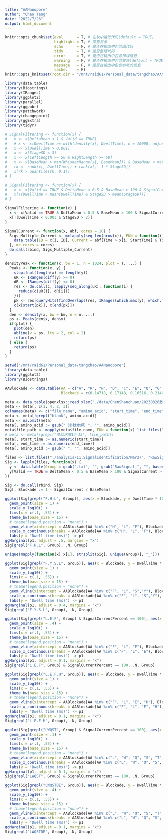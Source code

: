 ```yaml
---
title: "AANanopore"
author: "Chao Tang"
date: "2022/7/26"
output: html_document
---
```


```r
knitr::opts_chunk$set(eval      = T, # 在块中运行代码(default = TRUE)
                      highlight = T, # 高亮显示
                      echo      = F, # 是否在输出中包含源代码
                      tidy      = T, # 是否整理代码
                      error     = T, # 是否在输出中包含错误信息
                      warning   = F, # 是否在输出中包含警告(default = TRUE)
                      message   = F, # 是否在输出中包含参考的信息
                      cache.    = F)
knitr::opts_knit$set(root.dir = "/mnt/raid61/Personal_data/tangchao/AANanopore")
```

```r
library(data.table)
library(Biostrings)
library(IRanges)
library(ggplot2)
library(parallel)
library(ggpubr)
library(patchwork)
library(changepoint)
library(ggExtra)
library(tidyr)

# SignalFiltering <- function(x) {
#   x <- x[DeltaMean < 1 & Valid == TRUE]
#   # x <- x[DwellTime >= with(density(x[, DwellTime], n = 10000, adjust = 1), x[which.max(y)])]
#   x <- x[DwellTime > 0.001]
#   x <- x[StageSD < 3]
#   x <- x[LeftLength >= 50 & RightLength >= 50]
#   x <- x[BaseMean > min(WhiskerRange(x[, BaseMean])) & BaseMean < max(WhiskerRange(x[, BaseMean]))]
#   rk <- rank(x[, DwellTime]) + rank(x[, -1 * StageSD])
#   x[rk > quantile(rk, 0.1)]
# }

# SignalFiltering <- function(x) {
#   x <- x[Valid == TRUE & DeltaMean < 0.5 & BaseMean > 100 & SignalCurrent > 50 & SignalCurrentPercent == 100]
#   x[!(DwellTime < mean(DwellTime) & StageSD > mean(StageSD))]
# }

SignalFiltering <- function(x) {
  x <- x[Valid == TRUE & DeltaMean < 0.5 & BaseMean > 100 & SignalCurrent > 50]
  x[!(DwellTime < 0.003 & StageSD > 2)]
}

SignalCurrent <- function(x, abf, cores = 10) {
  Sigs_Multiple_Current <- mclapply(seq_len(nrow(x)), FUN = function(i) {
    data.table(ID = x[i, ID], Current = abf[Time > x[i, StartTime] & Time < x[i, EndTime], pA] / x[i, BaseMean])
  }, mc.cores = cores)
  do.call(rbind, Sigs_Multiple_Current)
}

densityPeak <- function(x, bw = 1, n = 1024, plot = T, ...) {
  Peaks <- function(x, y) {
    stopifnot(length(x) == length(y))
    uR <- IRanges(diff(y) >= 0)
    dR <- IRanges(diff(y) <= 0)
    res <- do.call(c, lapply(seq_along(uR), function(i) {
      reduce(c(uR[i], dR[i]))
    }))
    pk <- res[queryHits(findOverlaps(res, IRanges(which.max(y), which.max(y))))]
    c(x[start(pk)], x[end(pk)])
  }
  den <- density(x, bw = bw, n = n, ...)
  ps <- Peaks(den$x, den$y)
  if(plot) {
    plot(den)
    abline(v = ps, lty = 2, col = 2)
    return(ps)
  } else {
    return(ps)
  }
}
```

```r
setwd("/mnt/raid61/Personal_data/tangchao/AANanopore")
library(data.table)
library(ggplot2)
library(Biostrings)
```

```r
AABlockade <- data.table(AA = c("A", "R", "N", "D", "C", "E", "Q", "G", "H", "I", "L", "K", "M", "F", "P", "S", "T", "W", "Y", "V"), 
                         Blockade = c(0.14718, 0.17148, 0.16516, 0.21409, 0.18622, 0.24528, 0.1882, 0.12072, 0.24652, 0.20722, 0.1995, 0.16875, 0.19772, 0.22018, 0.2183, 0.13131, 0.16101, 0.22744, 0.21276, 0.19044))
```

```r
meta <- data.table(openxlsx::read.xlsx("./data/ChenShanchuan/20230326数据01/数据记录20230326.xlsx", sheet = 1))
meta <- meta[, c(1, 4, 2, 3)]
colnames(meta) <- c("file_name", "amino_acid", "start_time", "end_time")
meta <- meta[!grepl("blank", amino_acid)]
meta <- na.omit(meta)
meta[, amino_acid := gsub("（多肽水解）", "", amino_acid)]
meta$file_path <- mapply(meta$file_name, FUN = function(x) list.files("./data/ChenShanchuan", x, full.names = T, recursive = T))
# meta <- meta[!grepl("多肽水解14-15", file_path)]
meta[, start_time := as.numeric(start_time)]
meta[, end_time := as.numeric(end_time)]
meta[, amino_acid := gsub(" ", "", amino_acid)]
```

```r
files <- list.files("./analysis/11.SignalIdentification/Mar27", "RawSignal", full.names = T)
Sig <- lapply(files, function(x) {
  y <- data.table(Group = gsub(".txt", "", gsub("RawSignal_", "", basename(x))), fread(x))
  y[Valid == TRUE & DeltaMean < 0.5 & BaseMean > 100 & SignalCurrent > 50]
})

Sig <- do.call(rbind, Sig)
Sig[, Blockade := 1 - SignalCurrent / BaseMean]
```

```r
ggplot(Sig[grepl("F.H.L", Group)], aes(x = Blockade, y = DwellTime * 1000, colour = Group)) + 
  geom_point(size = 1) + 
  scale_y_log10() + 
  lims(x = c(.1, .55)) +
  theme_bw(base_size = 15) + 
  # theme(legend.position = "none") + 
  geom_vline(xintercept = AABlockade[AA %in% c("H", "L", "F"), Blockade]) + 
  scale_x_continuous(breaks = AABlockade[AA %in% c("H", "L", "F"), Blockade], labels = AABlockade[AA %in% c("H", "L", "F"), AA]) + 
  labs(y = "Dwell time (ms)") -> p1
ggMarginal(p1, adjust = .5, margins = "x")
Sig[grepl("F.H.L", Group), .N, Group]
```

```r
unique(mapply(function(x) x[1], strsplit(Sig[, unique(Group)], "_")))
```

```r
ggplot(Sig[grepl("F.Y.S.L", Group)], aes(x = Blockade, y = DwellTime * 1000, colour = Group)) + 
  geom_point(size = 1) + 
  scale_y_log10() + 
  lims(x = c(.1, .55)) +
  theme_bw(base_size = 15) + 
  # theme(legend.position = "none") + 
  geom_vline(xintercept = AABlockade[AA %in% c("F", "L", "S","Y"), Blockade]) + 
  scale_x_continuous(breaks = AABlockade[AA %in% c("F", "L", "S","Y"), Blockade], labels = AABlockade[AA %in% c("F", "L", "S","Y"), AA]) + 
  labs(y = "Dwell time (ms)") -> p1
ggMarginal(p1, adjust = 0.4, margins = "x")
Sig[grepl("F.Y.S.L", Group), .N, Group]
```


```r
ggplot(Sig[grepl("L.E.F", Group) & SignalCurrentPercent == 100], aes(x = Blockade, y = DwellTime * 1000, colour = Group)) + 
  geom_point(size = .4) + 
  scale_y_log10() + 
  lims(x = c(.1, .55)) +
  theme_bw(base_size = 15) + 
  # theme(legend.position = "none") + 
  geom_vline(xintercept = AABlockade[AA %in% c("F", "L", "E"), Blockade]) + 
  scale_x_continuous(breaks = AABlockade[AA %in% c("F", "L", "E"), Blockade], labels = AABlockade[AA %in% c("F", "L", "E"), AA]) + 
  labs(y = "Dwell time (ms)") -> p1
ggMarginal(p1, adjust = 0.1, margins = "x")
Sig[grepl("L.E.F", Group) & SignalCurrentPercent == 100, .N, Group]
```

```r
ggplot(Sig[grepl("L.E.F.H", Group)], aes(x = Blockade, y = DwellTime * 1000, colour = Group)) + 
  geom_point(size = 1) + 
  scale_y_log10() + 
  lims(x = c(.1, .55)) +
  theme_bw(base_size = 15) + 
  # theme(legend.position = "none") + 
  geom_vline(xintercept = AABlockade[AA %in% c("F", "L", "E", "H"), Blockade]) + 
  scale_x_continuous(breaks = AABlockade[AA %in% c("F", "L", "E", "H"), Blockade], labels = AABlockade[AA %in% c("F", "L", "E", "H"), AA]) + 
  labs(y = "Dwell time (ms)") -> p1
ggMarginal(p1, adjust = 0.1, margins = "x")
Sig[grepl("L.E.F.H", Group), .N, Group]
```


```r
ggplot(Sig[grepl("LWQST", Group) & SignalCurrentPercent == 100], aes(x = Blockade, y = DwellTime * 1000, colour = Group)) + 
  geom_point(size = .1) + 
  scale_y_log10() + 
  lims(x = c(.1, .55)) +
  theme_bw(base_size = 15) + 
  # theme(legend.position = "none") + 
  geom_vline(xintercept = AABlockade[AA %in% c("L", "W", "Q", "S", "T"), Blockade]) + 
  scale_x_continuous(breaks = AABlockade[AA %in% c("L", "W", "Q", "S", "T"), Blockade], labels = AABlockade[AA %in% c("L", "W", "Q", "S", "T"), AA]) + 
  labs(y = "Dwell time (ms)") -> p1
ggMarginal(p1, adjust = 0.1, margins = "x")
Sig[grepl("LWQST", Group) & SignalCurrentPercent == 100, .N, Group]
```

```r
ggplot(Sig[grepl("LWQSTDE", Group)], aes(x = Blockade, y = DwellTime * 1000, colour = Group)) + 
  geom_point(size = .4) + 
  scale_y_log10() + 
  lims(x = c(.1, .55)) +
  theme_bw(base_size = 15) + 
  # theme(legend.position = "none") + 
  geom_vline(xintercept = AABlockade[AA %in% c("L", "W", "Q", "S", "T", "D", "E"), Blockade]) + 
  scale_x_continuous(breaks = AABlockade[AA %in% c("L", "W", "Q", "S", "T", "D", "E"), Blockade], labels = AABlockade[AA %in% c("L", "W", "Q", "S", "T", "D", "E"), AA]) + 
  labs(y = "Dwell time (ms)") -> p1
ggMarginal(p1, adjust = 0.1, margins = "x")
Sig[grepl("LWQSTDE", Group), .N, Group]
```










